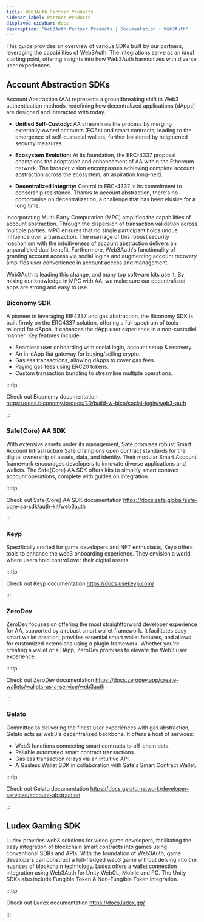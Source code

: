 ```yaml
---
title: Web3Auth Partner Products
sidebar_label: Partner Products
displayed_sidebar: docs
description: "Web3Auth Partner Products | Documentation - Web3Auth"
---
```


This guide provides an overview of various SDKs built by our partners, leveraging the capabilities of Web3Auth. The integrations serve as an ideal
starting point, offering insights into how Web3Auth harmonizes with diverse user experiences.

## Account Abstraction SDKs

Account Abstraction (AA) represents a groundbreaking shift in Web3 authentication methods, redefining how decentralized applications (dApps) are
designed and interacted with today.

- **Unified Self-Custody:** AA streamlines the process by merging externally-owned accounts (EOAs) and smart contracts, leading to the emergence of
  self-custodial wallets, further bolstered by heightened security measures.

- **Ecosystem Evolution:** At its foundation, the ERC-4337 proposal champions the adaptation and enhancement of AA within the Ethereum network. The
  broader vision encompasses achieving complete account abstraction across the ecosystem, an aspiration long-held.

- **Decentralized Integrity:** Central to ERC-4337 is its commitment to censorship resistance. Thanks to account abstraction, there's no compromise on
  decentralization, a challenge that has been elusive for a long time.

Incorporating Multi-Party Computation (MPC) amplifies the capabilities of account abstraction. Through the dispersion of transaction validation across
multiple parties, MPC ensures that no single participant holds undue influence over a transaction. The marriage of this robust security mechanism with
the intuitiveness of account abstraction delivers an unparalleled dual benefit. Furthermore, Web3Auth's functionality of granting account access via
social logins and augmenting account recovery amplifies user convenience in account access and management.

Web3Auth is leading this change, and many top software kits use it. By mixing our knowledge in MPC with AA, we make sure our decentralized apps are
strong and easy to use.

### Biconomy SDK

A pioneer in leveraging EIP4337 and gas abstraction, the Biconomy SDK is built firmly on the ERC4337 solution, offering a full spectrum of tools
tailored for dApps. It enhances the dApp user experience in a non-custodial manner. Key features include:

- Seamless user onboarding with social login, account setup & recovery.
- An in-dApp fiat gateway for buying/selling crypto.
- Gasless transactions, allowing dApps to cover gas fees.
- Paying gas fees using ERC20 tokens.
- Custom transaction bundling to streamline multiple operations.

:::tip

Check out Biconomy documentation https://docs.biconomy.io/docs/1.0/build-w-bico/social-login/web3-auth

:::

### Safe{Core} AA SDK

With extensive assets under its management, Safe promises robust Smart Account Infrastructure Safe champions open contract standards for the digital
ownership of assets, data, and identity. Their modular Smart Account framework encourages developers to innovate diverse applications and wallets. The
Safe{Core} AA SDK offers kits to simplify smart contract account operations, complete with guides on integration.

:::tip

Check out Safe{Core} AA SDK documentation https://docs.safe.global/safe-core-aa-sdk/auth-kit/web3auth

:::

### Keyp

Specifically crafted for game developers and NFT enthusiasts, Keyp offers tools to enhance the web3 onboarding experience. They envision a world where
users hold control over their digital assets.

:::tip

Check out Keyp documentation https://docs.usekeyp.com/

:::

### ZeroDev

ZeroDev focuses on offering the most straightforward developer experience for AA, supported by a robust smart wallet framework. It facilitates easy
smart wallet creation, provides essential smart wallet features, and allows for customized extensions using a plugin framework. Whether you're
creating a wallet or a DApp, ZeroDev promises to elevate the Web3 user experience.

:::tip

Check out ZeroDev documentation https://docs.zerodev.app/create-wallets/wallets-as-a-service/web3auth

:::

### Gelato

Committed to delivering the finest user experiences with gas abstraction, Gelato acts as web3's decentralized backbone. It offers a host of services:

- Web3 functions connecting smart contracts to off-chain data.
- Reliable automated smart contract transactions.
- Gasless transaction relays via an intuitive API.
- A Gasless Wallet SDK in collaboration with Safe's Smart Contract Wallet.

:::tip

Check out Gelato documentation https://docs.gelato.network/developer-services/account-abstraction

:::

## Ludex Gaming SDK

Ludex provides web3 solutions for video game developers, facilitating the easy integration of blockchain smart contracts into games using conventional
SDKs and APIs. With the foundation of Web3Auth, game developers can construct a full-fledged web3 game without delving into the nuances of blockchain
technology. Ludex offers a wallet connection integration using Web3Auth for Unity WebGL, Mobile and PC. The Unity SDKs also include Fungible Token &
Non-Fungible Token integration.

:::tip

Check out Ludex documentation https://docs.ludex.gg/

:::
